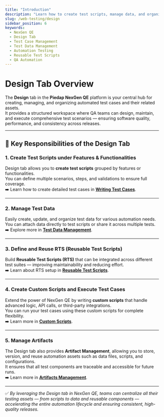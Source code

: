 ```yaml
---
title: "Introduction"
description: "Learn how to create test scripts, manage data, and organize automation assets within the Design tab of NexGen QE for efficient test creation and execution."
slug: /web-testing/design
sidebar_position: 6
keywords:
  - NexGen QE
  - Design Tab
  - Test Case Management
  - Test Data Management
  - Automation Testing
  - Reusable Test Scripts
  - QA Automation
---
```


# Design Tab Overview

The **Design** tab in the **Piedap NexGen QE** platform is your central hub for creating, managing, and organizing automated test cases and their related assets.  
It provides a structured workspace where QA teams can design, maintain, and execute comprehensive test scenarios — ensuring software quality, performance, and consistency across releases.

---

## 🧠 Key Responsibilities of the Design Tab

### 1. Create Test Scripts under Features & Functionalities
Design tab allows you to **create test scripts** grouped by features or functionalities.  
You can define multiple scenarios, steps, and validations to ensure full coverage.  
➡️ Learn how to create detailed test cases in **[Writing Test Cases](/web-testing/writing-tests)**.

---

### 2. Manage Test Data
Easily create, update, and organize test data for various automation needs.  
You can attach data directly to test scripts or share it across multiple tests.  
➡️ Explore more in **[Test Data Management](/web-testing/test-data)**.

---

### 3. Define and Reuse RTS (Reusable Test Scripts)
Build **Reusable Test Scripts (RTS)** that can be integrated across different test suites — improving maintainability and reducing effort.  
➡️ Learn about RTS setup in **[Reusable Test Scripts](/web-testing/design/rts)**.

---

### 4. Create Custom Scripts and Execute Test Cases
Extend the power of NexGen QE by writing **custom scripts** that handle advanced logic, API calls, or third-party integrations.  
You can run your test cases using these custom scripts for complete flexibility.  
➡️ Learn more in **[Custom Scripts](/web-testing/design/custom-scripts)**.

---

### 5. Manage Artifacts
The Design tab also provides **Artifact Management**, allowing you to store, version, and reuse automation assets such as data files, scripts, and configurations.  
It ensures that all test components are traceable and accessible for future runs.  
➡️ Learn more in **[Artifacts Management](/web-testing/design/artifacts)**.

---

✅ *By leveraging the Design tab in NexGen QE, teams can centralize all their testing assets — from scripts to data and reusable components — accelerating the entire automation lifecycle and ensuring consistent, high-quality releases.*
